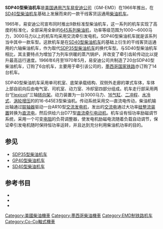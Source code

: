 {{noteTA
|G1 = Railway
}}
{{Infobox Locomotive
| name = SDP40
| image = GN 325.JPG
| caption = 原属{{tsl|en|Great Northern Railway (U.S.)|大北方铁路}}的SDP40型柴油机车
| type = [[柴油机车|柴油机车]]
| origin = {{USA}}
| designer = 
| builder = [[通用汽车|GM]]-[[易安迪|EMD]]
| buildmodel = 
| serialnumber = 
| builddate  = 1966年—1970年
| totalproduction  =  20台
| user = 
| aarwheels = C-C
| uicclass = [[Co'Co'|Co'Co']]
| gauge = 1,435毫米
| bogies = 
| wheeldiameter = 1,016毫米（40英寸）
| axleload = 
| wheelbase =
| minimumcurve = 
| length = 20,015毫米（65英尺8英寸）
| width = 3,150毫米（10英尺4英寸）
| height = 4,762毫米（15英尺7.5英寸）
| framesize = 
| weight = 167公吨（368,000磅）
| fueltype = 
| fuelcap = 
| lubecap = 
| coolantcap = 
| watercap = 
| sandcap = 
| enginetype =  [[易安迪645系列柴油机|EMD 16-645E3]]
| enginepower = 3,000马力
| transmission = 交—直流电
| generator =  GM AR10
| tractionmotors = GM D77
| topspeed = 152公里/小时（95英里/小时）
| sustainedspeed = 10公里/小时（6.6英里/小时）
| poweroutput = 
| tractiveeffort = 409千牛（92,000磅，起动）<br />365千牛（82,100磅，持续）
| locobrakes = [[空气制动|空气制动]]、[[电阻制动|电阻制动]]
| locobrakepower = 
| locobrakeforce = 
| trainbrakes = 
| safety = 
| notes =
}}
'''SDP40型柴油机车'''是[[美国|美国]][[通用汽车|通用汽车]][[易安迪|易安迪公司]]（GM-EMD）在1966年推出，在[[SD40型柴油机车|SD40型柴油机车]]基础上发展而来的一款干线客货运通用[[柴油机车|柴油机车]]。 

1965年，易安迪公司宣布同时推出9款标准型柴油机车，这一系列的机车实现了高度的标准化，全部采用全新的[[易安迪645系列柴油机|645系列柴油机]]，功率等级范围为1000～6000马力，3000马力以上的机车均采用交流牵引发电机，SDP40型柴油机车就是该系列当中其中一款车型。这款机车是在[[SD40型柴油机车|SD40型柴油机车]]的基础上衍生的干线客货运通用的六轴柴油机车，作为取代[[SDP35型柴油机车|SDP35型柴油机车]]的换代车型。与SD40型柴油机车相比，其主要特点为增加了为列车供暖的蒸汽锅炉，并改变了牵引齿轮传动比以提升最高运行速度。1966年6月至1970年5月，易安迪公司共制造了20台SDP40型柴油机车，{{tsl|en|Great Northern Railway (U.S.)|大北方铁路}}订购了6台机车，主要用于牵引该公司的{{tsl|en|Western Star (train)|西部之星号列车}}，[[墨西哥国家铁路|墨西哥国家铁路]]亦订购了14台机车。

SDP40型柴油机车采用单司机室、底架承载结构、双侧外走廊的罩式车体，车体上部自前向后由电气室、司机室、动力室、冷却室四部分组成。机车走行部采用两台“[[Flexicoil|Flexicoil]]”三轴[[轉向架|转向架]]。动力装置为一台3000马力、[[V16发动机|16气缸]]、[[二冲程|二冲程]]、[[液冷式發動機|水冷式]]、[[渦輪增壓器|涡轮增压]]的的16-645E3型柴油机。传动系统采用交—直流电传动，柴油机输出轴通过[[联轴器|联轴器]]驱动一台AR10型[[交流發電機|交流发电机]]，发出的[[交流電|交流电]]通过大功率[[硅|硅]][[整流器|整流装置]]转换为[[直流電|直流电]]，然后供给六台D77型[[直流电动机|直流]][[牽引電動機|牵引电动机]]。机车设有恒功率励磁调节系统，采用一个可变[[电阻|电阻]]的负荷调整器，使发电机励磁电流随着负载自动调节，保证牵引发电机随时保持恒功率运转，并且达到充分利用柴油机功率的目的。

== 参见 ==
*[[SDP35型柴油机车|SDP35型柴油机车]]
*[[GP40型柴油机车|GP40型柴油机车]]
*[[SD40型柴油机车|SD40型柴油机车]]

== 参考书目 ==
* {{cite book | last = Solomon | first = Brian | authorlink = | year = 2000 | title = ''The American Diesel Locomotive'' | url = https://archive.org/details/americandiesello0000solo | location = Osceola, WI, USA | publisher = MBI Publishing | page = | isbn = 0760306664 }}
* {{cite book | last = Solomon | first = Brian | authorlink = | year = 2006 | title = ''EMD Locomotives'' | url = https://archive.org/details/emdlocomotives0000solo | location = St. Paul, MN, USA | publisher = Voyageur Press | page = | isbn = 9780760323960 }}
* {{cite book | last = Solomon | first = Brian | authorlink = | year = 2012 | title = ''North American Locomotives: A Railroad-by-Railroad Photohistory'' | location = Minneapolis, MN, USA | publisher = Voyageur Press | page =  | isbn = 9780760343708 }}

{{易安迪柴油機車}}
{{Portal bar|鐵路|美国}}

{{DEFAULTSORT:SDP40}}
[[Category:美國柴油機車|Category:美國柴油機車]]
[[Category:墨西哥柴油機車|Category:墨西哥柴油機車]]
[[Category:EMD制铁路机车|Category:EMD制铁路机车]]
[[Category:Co-Co軸式機車|Category:Co-Co軸式機車]]